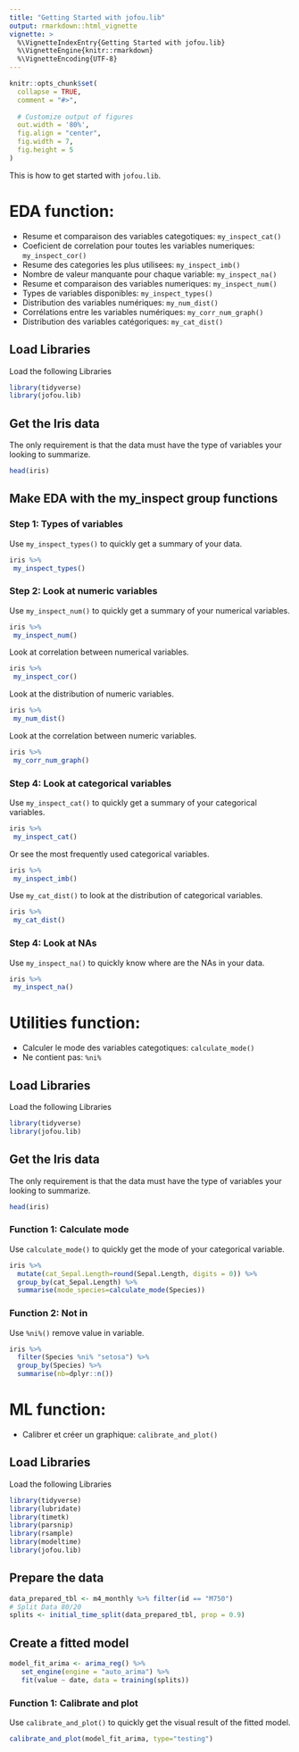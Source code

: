 ```yaml
---
title: "Getting Started with jofou.lib"
output: rmarkdown::html_vignette
vignette: >
  %\VignetteIndexEntry{Getting Started with jofou.lib}
  %\VignetteEngine{knitr::rmarkdown}
  %\VignetteEncoding{UTF-8}
---
```


```r
knitr::opts_chunk$set(
  collapse = TRUE,
  comment = "#>",
  
  # Customize output of figures
  out.width = '80%',
  fig.align = "center",
  fig.width = 7,
  fig.height = 5
)
```

This is how to get started with `jofou.lib`. 

# EDA function:

- Resume et comparaison des variables categotiques: `my_inspect_cat()`
- Coeficient de correlation pour toutes les variables numeriques: `my_inspect_cor()`
- Resume des categories les plus utilisees: `my_inspect_imb()`
- Nombre de valeur manquante pour chaque variable: `my_inspect_na()`
- Resume et comparaison des variables numeriques: `my_inspect_num()` 
- Types de variables disponibles: `my_inspect_types()`
- Distribution des variables numériques: `my_num_dist()`
- Corrélations entre les variables numériques: `my_corr_num_graph()`
- Distribution des variables catégoriques: `my_cat_dist()`

## Load Libraries

Load the following Libraries

```r
library(tidyverse)
library(jofou.lib)
```

## Get the Iris data

The only requirement is that the data must have the type of variables your looking to summarize.

```r
head(iris)
```

## Make EDA with the my_inspect group functions

### Step 1: Types of variables

Use `my_inspect_types()` to quickly get a summary of your data. 

```r
iris %>%
 my_inspect_types()
```

### Step 2: Look at numeric variables


Use `my_inspect_num()` to quickly get a summary of your numerical variables. 

```r
iris %>%
 my_inspect_num()
```

Look at correlation between numerical variables.

```r
iris %>%
 my_inspect_cor()
```

Look at the distribution of numeric variables.

```r
iris %>%
 my_num_dist()
```

Look at the correlation between numeric variables.

```r
iris %>%
 my_corr_num_graph()
```

### Step 4: Look at categorical variables

Use `my_inspect_cat()` to quickly get a summary of your categorical variables.

```r
iris %>%
 my_inspect_cat()
```

Or see the most frequently used categorical variables.

```r
iris %>%
 my_inspect_imb()
```

Use `my_cat_dist()` to look at the distribution of categorical variables. 

```r
iris %>%
 my_cat_dist()
```

### Step 4: Look at NAs

Use `my_inspect_na()` to quickly know where are the NAs in your data.

```r
iris %>%
 my_inspect_na()
```


# Utilities function:

- Calculer le mode des variables categotiques: `calculate_mode()`
- Ne contient pas: `%ni%`

## Load Libraries

Load the following Libraries

```r
library(tidyverse)
library(jofou.lib)
```

## Get the Iris data

The only requirement is that the data must have the type of variables your looking to summarize.

```r
head(iris)
```

### Function 1: Calculate mode

Use `calculate_mode()` to quickly get the mode of your categorical variable. 

```r
iris %>%
  mutate(cat_Sepal.Length=round(Sepal.Length, digits = 0)) %>%
  group_by(cat_Sepal.Length) %>%
  summarise(mode_species=calculate_mode(Species))
```

### Function 2: Not in 

Use `%ni%()` remove value in variable.  

```r
iris %>%
  filter(Species %ni% "setosa") %>%
  group_by(Species) %>%
  summarise(nb=dplyr::n())
```

# ML function:

- Calibrer et créer un graphique: `calibrate_and_plot()`

## Load Libraries

Load the following Libraries

```r
library(tidyverse)
library(lubridate)
library(timetk)
library(parsnip)
library(rsample)
library(modeltime)
library(jofou.lib)
```

## Prepare the data

```r
data_prepared_tbl <- m4_monthly %>% filter(id == "M750")
# Split Data 80/20
splits <- initial_time_split(data_prepared_tbl, prop = 0.9)
```

## Create a fitted model

```r
model_fit_arima <- arima_reg() %>%
   set_engine(engine = "auto_arima") %>%
   fit(value ~ date, data = training(splits))
```

### Function 1: Calibrate and plot

Use `calibrate_and_plot()` to quickly get the visual result of the fitted model. 

```r
calibrate_and_plot(model_fit_arima, type="testing")
```

